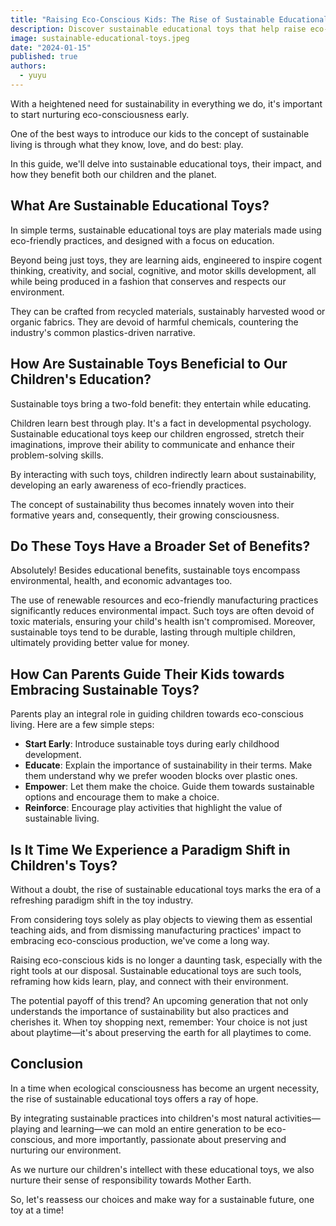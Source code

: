 ```yaml
---
title: "Raising Eco-Conscious Kids: The Rise of Sustainable Educational Toys"
description: Discover sustainable educational toys that help raise eco-conscious kids while providing endless learning opportunities.
image: sustainable-educational-toys.jpeg
date: "2024-01-15"
published: true
authors:
  - yuyu
---
```


With a heightened need for sustainability in everything we do, it's important to start nurturing eco-consciousness early.

One of the best ways to introduce our kids to the concept of sustainable living is through what they know, love, and do best: play.

In this guide, we'll delve into sustainable educational toys, their impact, and how they benefit both our children and the planet.

## What Are Sustainable Educational Toys?

In simple terms, sustainable educational toys are play materials made using eco-friendly practices, and designed with a focus on education.

Beyond being just toys, they are learning aids, engineered to inspire cogent thinking, creativity, and social, cognitive, and motor skills development, all while being produced in a fashion that conserves and respects our environment.

They can be crafted from recycled materials, sustainably harvested wood or organic fabrics. They are devoid of harmful chemicals, countering the industry's common plastics-driven narrative.

## How Are Sustainable Toys Beneficial to Our Children's Education?

Sustainable toys bring a two-fold benefit: they entertain while educating.

Children learn best through play. It's a fact in developmental psychology. Sustainable educational toys keep our children engrossed, stretch their imaginations, improve their ability to communicate and enhance their problem-solving skills.

By interacting with such toys, children indirectly learn about sustainability, developing an early awareness of eco-friendly practices.

The concept of sustainability thus becomes innately woven into their formative years and, consequently, their growing consciousness.

## Do These Toys Have a Broader Set of Benefits?

Absolutely! Besides educational benefits, sustainable toys encompass environmental, health, and economic advantages too.

The use of renewable resources and eco-friendly manufacturing practices significantly reduces environmental impact. Such toys are often devoid of toxic materials, ensuring your child's health isn't compromised. Moreover, sustainable toys tend to be durable, lasting through multiple children, ultimately providing better value for money.

## How Can Parents Guide Their Kids towards Embracing Sustainable Toys?

Parents play an integral role in guiding children towards eco-conscious living. Here are a few simple steps:

- **Start Early**: Introduce sustainable toys during early childhood development.
- **Educate**: Explain the importance of sustainability in their terms. Make them understand why we prefer wooden blocks over plastic ones.
- **Empower**: Let them make the choice. Guide them towards sustainable options and encourage them to make a choice.
- **Reinforce**: Encourage play activities that highlight the value of sustainable living.

## Is It Time We Experience a Paradigm Shift in Children's Toys?

Without a doubt, the rise of sustainable educational toys marks the era of a refreshing paradigm shift in the toy industry.

From considering toys solely as play objects to viewing them as essential teaching aids, and from dismissing manufacturing practices' impact to embracing eco-conscious production, we've come a long way.

Raising eco-conscious kids is no longer a daunting task, especially with the right tools at our disposal. Sustainable educational toys are such tools, reframing how kids learn, play, and connect with their environment.

The potential payoff of this trend? An upcoming generation that not only understands the importance of sustainability but also practices and cherishes it. When toy shopping next, remember: Your choice is not just about playtime—it's about preserving the earth for all playtimes to come.

## Conclusion

In a time when ecological consciousness has become an urgent necessity, the rise of sustainable educational toys offers a ray of hope.

By integrating sustainable practices into children's most natural activities—playing and learning—we can mold an entire generation to be eco-conscious, and more importantly, passionate about preserving and nurturing our environment.

As we nurture our children's intellect with these educational toys, we also nurture their sense of responsibility towards Mother Earth.

So, let's reassess our choices and make way for a sustainable future, one toy at a time!
